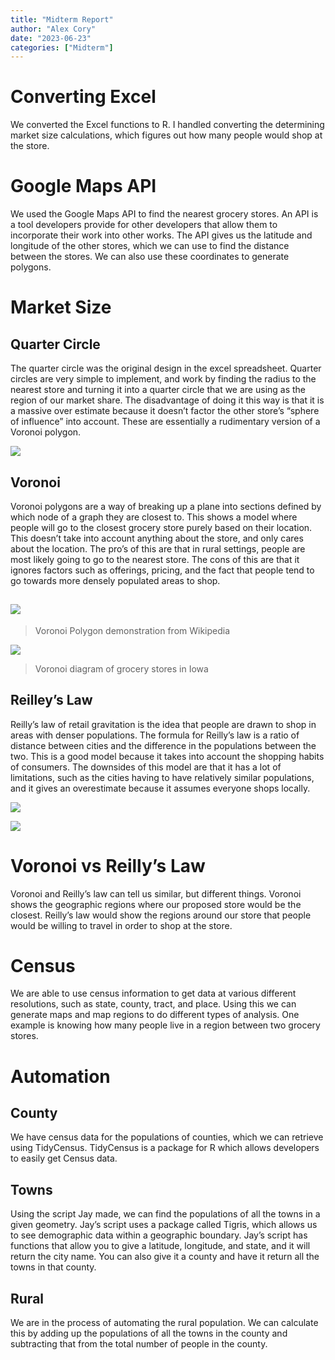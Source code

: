 ```yaml
---
title: "Midterm Report"
author: "Alex Cory"
date: "2023-06-23"
categories: ["Midterm"]
---
```


# Converting Excel

We converted the Excel functions to R. I handled converting the determining market size calculations, which figures out how many people would shop at the store.

# Google Maps API

We used the Google Maps API to find the nearest grocery stores. An API is a tool developers provide for other developers that allow them to incorporate their work into other works. The API gives us the latitude and longitude of the other stores, which we can use to find the distance between the stores. We can also use these coordinates to generate polygons.

# Market Size

## Quarter Circle

The quarter circle was the original design in the excel spreadsheet. Quarter circles are very simple to implement, and work by finding the radius to the nearest store and turning it into a quarter circle that we are using as the region of our market share. The disadvantage of doing it this way is that it is a massive over estimate because it doesn't factor the other store's "sphere of influence" into account. These are essentially a rudimentary version of a Voronoi polygon.

![](images/IMG_5336.png){fig-align="center"}

## Voronoi

Voronoi polygons are a way of breaking up a plane into sections defined by which node of a graph they are closest to. This shows a model where people will go to the closest grocery store purely based on their location. This doesn't take into account anything about the store, and only cares about the location. The pro's of this are that in rural settings, people are most likely going to go to the nearest store. The cons of this are that it ignores factors such as offerings, pricing, and the fact that people tend to go towards more densely populated areas to shop.

## ![](images/440px-Voronoi_growth_euclidean.gif)

> Voronoi Polygon demonstration from Wikipedia

![](images/unnamed-chunk-2-1.png){fig-align="center"}

> Voronoi diagram of grocery stores in Iowa

## Reilley's Law

Reilly's law of retail gravitation is the idea that people are drawn to shop in areas with denser populations. The formula for Reilly's law is a ratio of distance between cities and the difference in the populations between the two. This is a good model because it takes into account the shopping habits of consumers. The downsides of this model are that it has a lot of limitations, such as the cities having to have relatively similar populations, and it gives an overestimate because it assumes everyone shops locally.

![](images/reilly.jpg){fig-align="center"}

![](images/reillys-01.jpg){fig-align="center"}

# Voronoi vs Reilly's Law

Voronoi and Reilly's law can tell us similar, but different things. Voronoi shows the geographic regions where our proposed store would be the closest. Reilly's law would show the regions around our store that people would be willing to travel in order to shop at the store.

# Census

We are able to use census information to get data at various different resolutions, such as state, county, tract, and place. Using this we can generate maps and map regions to do different types of analysis. One example is knowing how many people live in a region between two grocery stores.

# Automation

## County

We have census data for the populations of counties, which we can retrieve using TidyCensus. TidyCensus is a package for R which allows developers to easily get Census data.

## Towns

Using the script Jay made, we can find the populations of all the towns in a given geometry. Jay's script uses a package called Tigris, which allows us to see demographic data within a geographic boundary. Jay's script has functions that allow you to give a latitude, longitude, and state, and it will return the city name. You can also give it a county and have it return all the towns in that county. 

## Rural

We are in the process of automating the rural population. We can calculate this by adding up the populations of all the towns in the county and subtracting that from the total number of people in the county.
